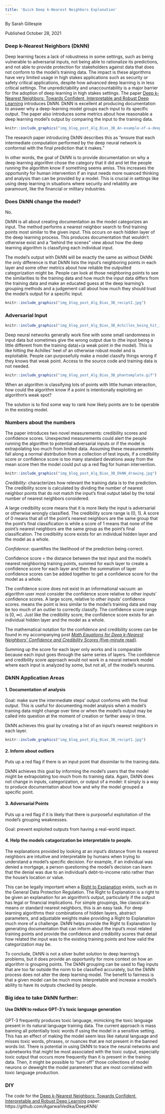 ```yaml
---
title: 'Quick Deep k-Nearest Neighbors Explanation'
---
```

 By Sarah Gillespie
 
 Published October 28, 2021

### Deep k-Nearest Neighbors (DkNN)

Deep learning faces a lack of robustness in some settings, such as being vulnerable to adversarial inputs, not being able to rationalize its predictions, and not able to provide protection for stakeholders against data that does not conform to the model’s training data. The impact is these algorithms have very limited usage in high stakes applications such as security or safety critical applications, despite how advanced deep learning is in less critical settings. The unpredictability and unaccountability is a major barrier for the adoption of deep learning in high stakes settings. The paper [Deep k-Nearest Neighbors: Towards Confident, Interpretable and Robust Deep Learning](https://arxiv.org/pdf/1803.04765.pdf) introduces DkNN. DkNN is excellent at producing documentation to answer why a deep-learning model groups each input to its specific output. The paper also introduces some metrics about how reasonable a deep learning model's output by comparing the input to the training data.

```r
knitr::include_graphics("img_blog_post_Alg_Bias_3B_An-example-of-a-deep-learning-neural-network-with-3-hidden-layers-For-a-Boltzmann.png")
```

The research paper introducing DkNN describes this as "ensure that each intermediate computation performed by the deep neural network is conformal with the final prediction that it makes.”

In other words, the goal of DkNN is to provide documentation on why a deep learning algorithm chose the category that it did and let the people running the algorithm know if something seems amiss. This increases the opportunity for human intervention if an input needs more nuanced thinking and analysis than can be provided by a model. This is crucial in settings like using deep learning in situations where security and reliablity are paramount, like the financial or military industries.

### Does DkNN change the model?

No.

DkNN is all about creating documentation as the model categorizes an input. The method performs a nearest neighbor search to find training points most similar to the given input. This occurs on each hidden layer of the deep learning process. This produces documentation that wouldn't otherwise exist and a “behind the scenes” view about how the deep learning algorithm is classifying each individual input.

The model's output with DkNN will be exactly the same as without DkNN: the only difference is that DkNN lists the input's neighboring points in each layer and some other metrics about how reliable the outputted categorization might be. People can look at those neighboring points to see the similarities to the training data and how much the input data differs from the training data and make an educated guess at the deep learning's grouping methods and a judgement call about how much they should trust the model's output for a specific input.

```r
knitr::include_graphics("img_blog_post_Alg_Bias_3B_recipt2.jpg")
```


### Adversarial Input

```r
knitr::include_graphics("img_blog_post_Alg_Bias_3B_Achilles_being_hit_in_the_heel-black-and-white.png")
```


Deep neural networks generally work fine with some small randomness in input data but sometimes give the wrong output due to (the input being a little different from the training data)+(a weak point in the model). This is like hitting the Achilles' heel of an otherwise robust model and is exploitable. People can purposefully make a model classify things wrong if they knows that weak point. Access to the source code and training data is not needed.


```r
knitr::include_graphics("img_blog_post_Alg_Bias_3B_phantomplate.gif")
```


When an algorithm is classifying lots of points with little human interaction, how could the algorithm know if a point is intentionally exploiting an algorithm's weak spot?

The solution is to find some way to rank how likely points are to be operable in the existing model.


### Numbers about the numbers
The paper introduces two novel measurements: credibility scores and confidence scores. Unexpected measurements could alert the people running the algorithm to potential adversarial inputs or if the model is extrapolating too much from limited data. Assuming these measurements fall along a normal distribution from a collection of test inputs, if a credibility score or confidence score is too many standard devations away from the mean score then the model could put up a red flag for human intervention.

```r
knitr::include_graphics("img_blog_post_Alg_Bias_3B_DkNN_drawing.jpg")
```


*Credibility*: characterizes how relevant the training data is to the prediction.
The credibility score is calculated by dividing the number of nearest neighbor points that do not match the input’s final output label by the total number of nearest neighbors considered.

A large credibility score means that it is more likely the input is adversarial or otherwise wrongly classified. The credibility score range is [0, 1]. A score of 0 means that all of the point's nearest neighbors are the same group that the point's final classification is while a score of 1 means that none of the point's nearest neighbors are the same group as the point's final classification. The credibility score exists for an individual hidden layer and the model as a whole.


*Confidence*: quantifies the likelihood of the prediction being correct.

Confidence score = the distance between the test input and the model’s nearest neighboring training points, summed for each layer to create a confidence score for each layer and then the summation of layer confidence scores can be added together to get a confidence score for the model as a whole.

The confidence score does not exist in an informational vacuum: an algorithm user most consider the confidence score relative to other inputs' confidence scores. A large score, relative to other inputs' confidence scores. means the point is less similar to the model's training data and may be too much of an outlier to correctly classify. The confidence score range is [0, $\infty$). Just like the credibility score, the confidence score exists for an individual hidden layer and the model as a whole.

The mathematical notation for the confidence and credibility scores can be found in my accompanying post [*Math Equations for Deep k-Nearest Neighbors' Confidence and Credibility Scores* (five-minute read)](https://sarahgillespie.github.io/SG/blog_post_Alg_Bias_3B_math.html).


Summing up the score for each layer only works and is comparable because each input goes through the same series of layers. The confidence and credibility score approach would not work in a neural network model where each input is analyzed by some, but not all, of the model's neurons.

### DkNN Application Areas

#### 1. Documentation of analysis

Goal: make sure the intermediate steps’ output conforms with the final output. This is useful for documenting model analysis when a model's training data might change over time or when the model's output may be called into question at the moment of creation or farther away in time.

DkNN achieves this goal by creating a list of an input’s nearest neighbors in each layer.

```r
knitr::include_graphics("img_blog_post_Alg_Bias_3B_recipt1.jpg")
```


#### 2. Inform about outliers

Puts up a red flag if there is an input point that dissimilar to the training data.

DkNN achieves this goal by informing the model's users that the model might be extrapolating too much from its training data. Again, DkNN does not change in inputs, categorization, or output of a model: it simply is a way to produce documentation about how and why the model grouped a specific point.

#### 3. Adversarial Points

Puts up a red flag if it is likely that there is purposeful exploitation of the model’s grouping weaknesses.

Goal: prevent exploited outputs from having a real-world impact.

#### 4. Help the models catagorization be interpretable to people.


The explanations provided by looking at an input’s distance from its nearest neighbors are intuitive and interpretable by humans when trying to understand a model’s specific decision. For example, if an individual was denied a mortgage, a person questioning the model’s decision can learn that the denial was due to an individual's debt-to-income ratio rather than the house’s location or value.

This can be legally important when a [Right to Explanation](https://en.wikipedia.org/wiki/Right_to_explanation) exists, such as in the General Data Protection Regulation. The Right to Explanation is a right to be given an explanation for an algorithm's output, particularly if the output has legal or financial implications. For simple groupings, like classical k-means or standard nearest neighbors, this is an easy task. For deep learning algorithms their combinations of hidden layers, abstract parameters, and adjustable weights make providing a Right to Explanation much more of a challenge. DkNN helps provide the Right to Explanation by generating documentation that can inform about the input's most related training points and provide the confidence and credibility scores that detail how related the input was to the existing training points and how valid the categorization may be.


To conclude, DkNN is not a silver bullet solution to deep learning’s problems, but it does provide an opportunity for more context on how an algorithm is grouping points. The DkNN grouping can be used to flag inputs that are too far outside the norm to be classified accurately, but the DkNN process  does not alter the deep learning model. The benefit to fairness is that a given model can be much more interpretable and increase a model’s ability to have its outputs checked by people.

### Big idea to take DkNN further:
#### Use DkNN to reduce GPT-3's toxic language generation

GPT-3 frequently produces toxic language, mimicking the toxic language present in its natural language training data. The current approach is mass banning all potentially toxic words if using the model in a sensitive setting. This has an effect of making the model seem less like natural language and misses toxic words, phrases, or nuances that are not present in the banned words list. There is potential in using DkNN to trace the neural networks and subnetworks that *might* be most associated with the toxic output, especially toxic output that occurs more frequently than it is present in the training data. Then, it might be possible to "turn off" those collections of model neurons or deweight the model parameters that are most correlated with toxic language production.

### DIY

The code for the [Deep k-Nearest Neighbors: Towards Confident, Interpretable and Robust Deep Learning](https://arxiv.org/pdf/1803.04765.pdf) paper: https://github.com/AgarwalVedika/DeepKNN/